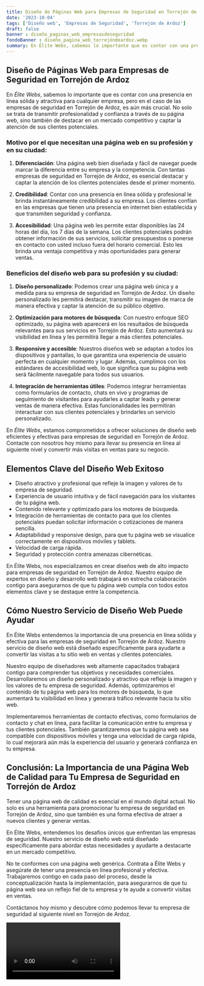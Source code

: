 ```yaml
---
title: Diseño de Páginas Web para Empresas de Seguridad en Torrejón de Ardoz
date: '2023-10-04'
tags: ['Diseño web', 'Empresas de Seguridad', 'Torrejón de Ardoz']
draft: false
banner : diseño_paginas_web_empresasdeseguridad
fondoBanner : diseño_pagina_web_torrejóndeardoz.webp
summary: En Élite Webs, sabemos lo importante que es contar con una presencia en línea sólida y atractiva para cualquier empresa, pero en el caso de las empresas de seguridad en Torrejón de Ardoz, es aún más crucial. No solo se trata de transmitir profesionalidad y confianza a través de su página web, sino también de destacar en un mercado competitivo y captar la atención de sus clientes potenciales.
---
```


## Diseño de Páginas Web para Empresas de Seguridad en Torrejón de Ardoz

En *Élite Webs*, sabemos lo importante que es contar con una presencia en línea sólida y atractiva para cualquier empresa, pero en el caso de las empresas de seguridad en Torrejón de Ardoz, es aún más crucial. No solo se trata de transmitir profesionalidad y confianza a través de su página web, sino también de destacar en un mercado competitivo y captar la atención de sus clientes potenciales.

### Motivo por el que necesitan una página web en su profesión y en su ciudad:

1. **Diferenciación**: Una página web bien diseñada y fácil de navegar puede marcar la diferencia entre su empresa y la competencia. Con tantas empresas de seguridad en Torrejón de Ardoz, es esencial destacar y captar la atención de los clientes potenciales desde el primer momento.

2. **Credibilidad**: Contar con una presencia en línea sólida y profesional le brinda instantáneamente credibilidad a su empresa. Los clientes confían en las empresas que tienen una presencia en internet bien establecida y que transmiten seguridad y confianza.

3. **Accesibilidad**: Una página web les permite estar disponibles las 24 horas del día, los 7 días de la semana. Los clientes potenciales podrán obtener información de sus servicios, solicitar presupuestos o ponerse en contacto con usted incluso fuera del horario comercial. Esto les brinda una ventaja competitiva y más oportunidades para generar ventas.

### Beneficios del diseño web para su profesión y su ciudad:

1. **Diseño personalizado**: Podemos crear una página web única y a medida para su empresa de seguridad en Torrejón de Ardoz. Un diseño personalizado les permitirá destacar, transmitir su imagen de marca de manera efectiva y captar la atención de su público objetivo.

2. **Optimización para motores de búsqueda**: Con nuestro enfoque SEO optimizado, su página web aparecerá en los resultados de búsqueda relevantes para sus servicios en Torrejón de Ardoz. Esto aumentará su visibilidad en línea y les permitirá llegar a más clientes potenciales.

3. **Responsive y accesible**: Nuestros diseños web se adaptan a todos los dispositivos y pantallas, lo que garantiza una experiencia de usuario perfecta en cualquier momento y lugar. Además, cumplimos con los estándares de accesibilidad web, lo que significa que su página web será fácilmente navegable para todos sus usuarios.

4. **Integración de herramientas útiles**: Podemos integrar herramientas como formularios de contacto, chats en vivo y programas de seguimiento de visitantes para ayudarles a captar leads y generar ventas de manera efectiva. Estas funcionalidades les permitirán interactuar con sus clientes potenciales y brindarles un servicio personalizado.

En *Élite Webs*, estamos comprometidos a ofrecer soluciones de diseño web eficientes y efectivas para empresas de seguridad en Torrejón de Ardoz. Contacte con nosotros hoy mismo para llevar su presencia en línea al siguiente nivel y convertir más visitas en ventas para su negocio.

<GifSeo />

<Cta />

## Elementos Clave del Diseño Web Exitoso

- Diseño atractivo y profesional que refleje la imagen y valores de tu empresa de seguridad.
- Experiencia de usuario intuitiva y de fácil navegación para los visitantes de tu página web.
- Contenido relevante y optimizado para los motores de búsqueda.
- Integración de herramientas de contacto para que los clientes potenciales puedan solicitar información o cotizaciones de manera sencilla.
- Adaptabilidad y responsive design, para que tu página web se visualice correctamente en dispositivos móviles y tablets.
- Velocidad de carga rápida.
- Seguridad y protección contra amenazas cibernéticas.

En Élite Webs, nos especializamos en crear diseños web de alto impacto para empresas de seguridad en Torrejón de Ardoz. Nuestro equipo de expertos en diseño y desarrollo web trabajará en estrecha colaboración contigo para asegurarnos de que tu página web cumpla con todos estos elementos clave y se destaque entre la competencia.

## Cómo Nuestro Servicio de Diseño Web Puede Ayudar

En Élite Webs entendemos la importancia de una presencia en línea sólida y efectiva para las empresas de seguridad en Torrejón de Ardoz. Nuestro servicio de diseño web está diseñado específicamente para ayudarte a convertir las visitas a tu sitio web en ventas y clientes potenciales.

Nuestro equipo de diseñadores web altamente capacitados trabajará contigo para comprender tus objetivos y necesidades comerciales. Desarrollaremos un diseño personalizado y atractivo que refleje la imagen y los valores de tu empresa de seguridad. Además, optimizaremos el contenido de tu página web para los motores de búsqueda, lo que aumentará tu visibilidad en línea y generará tráfico relevante hacia tu sitio web.

Implementaremos herramientas de contacto efectivas, como formularios de contacto y chat en línea, para facilitar la comunicación entre tu empresa y tus clientes potenciales. También garantizaremos que tu página web sea compatible con dispositivos móviles y tenga una velocidad de carga rápida, lo cual mejorará aún más la experiencia del usuario y generará confianza en tu empresa.

## Conclusión: La Importancia de una Página Web de Calidad para Tu Empresa de Seguridad en Torrejón de Ardoz

Tener una página web de calidad es esencial en el mundo digital actual. No solo es una herramienta para promocionar tu empresa de seguridad en Torrejón de Ardoz, sino que también es una forma efectiva de atraer a nuevos clientes y generar ventas.

En Élite Webs, entendemos los desafíos únicos que enfrentan las empresas de seguridad. Nuestro servicio de diseño web está diseñado específicamente para abordar estas necesidades y ayudarte a destacarte en un mercado competitivo.

No te conformes con una página web genérica. Contrata a Élite Webs y asegúrate de tener una presencia en línea profesional y efectiva. Trabajaremos contigo en cada paso del proceso, desde la conceptualización hasta la implementación, para asegurarnos de que tu página web sea un reflejo fiel de tu empresa y te ayude a convertir visitas en ventas.

Contáctanos hoy mismo y descubre cómo podemos llevar tu empresa de seguridad al siguiente nivel en Torrejón de Ardoz.

<Video />

<CtaBot job='Empresas de Seguridad' city='Torrejón de Ardoz'/>

<Gmaps query='Torrejón de Ardoz+españa+maps' />